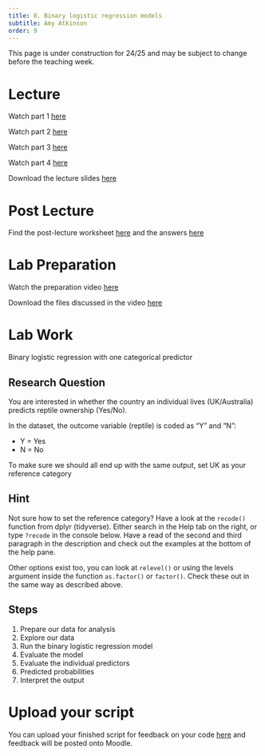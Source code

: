 ```yaml
---
title: 8. Binary logistic regression models
subtitle: Amy Atkinson
order: 9
---
```


::: {.callout-caution}
This page is under construction for 24/25 and may be subject to change before the teaching week.
:::

# Lecture

Watch part 1 [here](https://modules.lancaster.ac.uk/mod/panopto/view.php?id=2056398)

Watch part 2 [here](https://modules.lancaster.ac.uk/mod/panopto/view.php?id=2056399)

Watch part 3 [here](https://modules.lancaster.ac.uk/mod/panopto/view.php?id=2056400)

Watch part 4 [here](https://modules.lancaster.ac.uk/mod/panopto/view.php?id=2056401)

Download the lecture slides [here](data/Wk8/Lecture 8 - Materials.zip)

# Post Lecture

Find the post-lecture worksheet [here](data/Wk8/PSYC234_L8_worksheet.docx) and the answers [here](data/Wk8/PSYC234_L8_worksheet_ANSWERS.pdf)

# Lab Preparation


Watch the preparation video [here](https://modules.lancaster.ac.uk/mod/panopto/view.php?id=2063320)

Download the files discussed in the video [here](data/Wk8/Week 18 - Lab preparation resources.zip)

# Lab Work

Binary logistic regression with one categorical predictor

## Research Question

You are interested in whether the country an individual lives (UK/Australia) predicts reptile ownership (Yes/No). 

In the dataset, the outcome variable (reptile) is coded as "Y" and "N":

- Y = Yes
- N = No

To make sure we should all end up with the same output, set UK as your reference category

::: {.callout-warning icon="false" collapse="true"}
## Hint

Not sure how to set the reference category? Have a look at the `recode()` function from dplyr (tidyverse). Either search in the Help tab on the right, or type `?recode` in the console below. Have a read of the second and third paragraph in the description and check out the examples at the bottom of the help pane.

Other options exist too, you can look at `relevel()` or using the levels argument inside the function `as.factor()` or `factor()`. Check these out in the same way as described above.

:::

## Steps

1. Prepare our data for analysis
2. Explore our data
3. Run the binary logistic regression model
4. Evaluate the model
5. Evaluate the individual predictors
6. Predicted probabilities
7. Interpret the output

# Upload your script

You can upload your finished script for feedback on your code [here](https://modules.lancaster.ac.uk/mod/url/view.php?id=1978248) and feedback will be posted onto Moodle.

